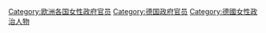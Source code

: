 [[Category:欧洲各国女性政府官员|Category:欧洲各国女性政府官员]]
[[Category:德国政府官员|Category:德国政府官员]]
[[Category:德國女性政治人物|Category:德國女性政治人物]]